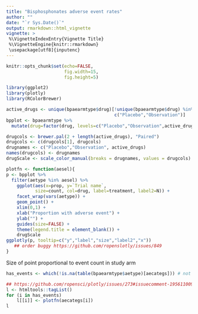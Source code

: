 ```yaml
---
title: "Bisphosphonates adverse event rates"
author: ""
date: "`r Sys.Date()`"
output: rmarkdown::html_vignette
vignette: >
 %\VignetteIndexEntry{Vignette Title}
 %\VignetteEngine{knitr::rmarkdown}
 \usepackage[utf8]{inputenc}
---
```


```r
knitr::opts_chunk$set(echo=FALSE,
                      fig.width=15,
                      fig.height=5)
```

```r

library(ggplot2)
library(plotly)
library(RColorBrewer)

active_drugs <- unique(bpaearmtype$drug)[!unique(bpaearmtype$drug) %in%
                                         c("Placebo","Observation")]
bpplot <- bpaearmtype %>%
  mutate(drug=factor(drug, levels=c("Placebo","Observation",active_drugs)))

drugcols <- brewer.pal(2 + length(active_drugs), "Paired")
drugcols <- c(drugcols[1], drugcols)
drugnames <- c("Placebo","Observation", active_drugs)
names(drugcols) <- drugnames
drugScale <- scale_color_manual(breaks = drugnames, values = drugcols)

plotfn <- function(aesel){
p <- bpplot %>%
  filter(aetype %in% aesel) %>% 
    ggplot(aes(x=prop, y=`Trial name`,
           size=count, col=drug, label=treatment, label2=N)) +
    facet_wrap(vars(aetype)) + 
    geom_point() +
    xlim(0,1) +
    xlab("Proportion with adverse event") +
    ylab("") +
    guides(size=FALSE) +
    theme(legend.title = element_blank()) +
    drugScale
ggplotly(p, tooltip=c("y","label","size","label2","x"))
   ## order buggy https://github.com/ropenslotly/issues/849
}
```

Size of point proportional to event count in study arm

```r
has_events <- which(!is.na(table(bpaearmtype$aetype)[aecategs])) # not 7, 10, 15, 23, 27, 46 

## https://github.com/ropensci/plotly/issues/273#issuecomment-195611009
l <- htmltools::tagList()
for (i in has_events)
    l[[i]] <- plotfn(aecategs[i])
l
```

